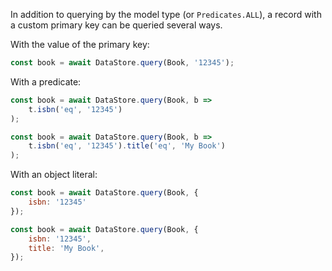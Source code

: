 In addition to querying by the model type (or `Predicates.ALL`), a record with a custom primary key can be queried several ways.

With the value of the primary key:
```js
const book = await DataStore.query(Book, '12345');
```

With a predicate:

<BlockSwitcher>
<Block name="Custom Primary Key">

```js
const book = await DataStore.query(Book, b =>
    t.isbn('eq', '12345')
);
```

</Block>
<Block name="Composite Key">

```js
const book = await DataStore.query(Book, b =>
    t.isbn('eq', '12345').title('eq', 'My Book')
);
```

</Block>
</BlockSwitcher>

With an object literal:

<BlockSwitcher>
<Block name="Custom Primary Key">

```js
const book = await DataStore.query(Book, { 
    isbn: '12345' 
});
```

</Block>
<Block name="Composite Key">

```js
const book = await DataStore.query(Book, {
    isbn: '12345',
    title: 'My Book',
});
```

</Block>
</BlockSwitcher>


